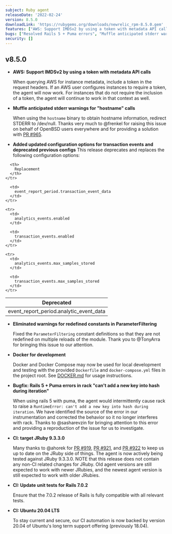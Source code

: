 ```yaml
---
subject: Ruby agent
releaseDate: '2022-02-24'
version: 8.5.0
downloadLink: 'https://rubygems.org/downloads/newrelic_rpm-8.5.0.gem'
features: ["AWS: Support IMDSv2 by using a token with metadata API calls", "Add updated configuration options for transaction events and deprecate previous configs"]
bugs: ["Resolved Rails 5 + Puma errors", "Muffle anticipated stderr warnings for hostname calls for OpenBSD users", "Eliminated warnings for redefined constants in ParameterFiltering"]
security: []
---
```


## v8.5.0

* **AWS: Support IMDSv2 by using a token with metadata API calls**

  When querying AWS for instance metadata, include a token in the request headers. If an AWS user configures instances to require a token, the agent will now work. For instances that do not require the inclusion of a token, the agent will continue to work in that context as well.

* **Muffle anticipated stderr warnings for "hostname" calls**

  When using the `hostname` binary to obtain hostname information, redirect STDERR to /dev/null. Thanks very much to @frenkel for raising this issue on behalf of OpenBSD users everywhere and for providing a solution with [PR #965](https://github.com/newrelic/newrelic-ruby-agent/pull/965).

* **Added updated configuration options for transaction events and deprecated previous configs**
  This release deprecates and replaces the following configuration options:

<table>
  <thead>
    <tr>
      <th>
        Deprecated
      </th>

      <th>
        Replacement
      </th>
    </tr>
  </thead>

  <tbody>
    <tr>
      <td>
        event_report_period.analytic_event_data
      </td>

      <td>
        event_report_period.transaction_event_data
      </td>
    </tr>

    <tr>
      <td>
        analytics_events.enabled
      </td>

      <td>
        transaction_events.enabled
      </td>
    </tr>

    <tr>
      <td>
        analytics_events.max_samples_stored
      </td>

      <td>
        transaction_events.max_samples_stored
      </td>
    </tr>
  </tbody>
</table>

* **Eliminated warnings for redefined constants in ParameterFiltering**

  Fixed the `ParameterFiltering` constant definitions so that they are not redefined on multiple reloads of the module. Thank you to @TonyArra for bringing this issue to our attention.

* **Docker for development**

  Docker and Docker Compose may now be used for local development and testing with the provided `Dockerfile` and `docker-compose.yml` files in the project root. See [DOCKER.md](DOCKER.md) for usage instructions.


* **Bugfix: Rails 5 + Puma errors in rack "can't add a new key into hash during iteration"**

  When using rails 5 with puma, the agent would intermittently cause rack to raise a `RuntimeError: can't add a new key into hash during iteration`. We have identified the source of the error in our instrumentation and corrected the behavior so it no longer interferes with rack. Thanks to @sasharevzin for bringing attention to this error and providing a reproduction of the issue for us to investigate.

* **CI: target JRuby 9.3.3.0**

  Many thanks to @ahorek for [PR #919](https://github.com/newrelic/newrelic-ruby-agent/pull/919), [PR #921](https://github.com/newrelic/newrelic-ruby-agent/pull/921), and [PR #922](https://github.com/newrelic/newrelic-ruby-agent/pull/922) to keep us up to date on the JRuby side of things. The agent is now actively being tested against JRuby 9.3.3.0. NOTE that this release does not contain any non-CI related changes for JRuby. Old agent versions are still expected to work with newer JRubies, and the newest agent version is still expected to work with older JRubies.

* **CI: Update unit tests for Rails 7.0.2**

  Ensure that the 7.0.2 release of Rails is fully compatible with all relevant tests.

* **CI: Ubuntu 20.04 LTS**

  To stay current and secure, our CI automation is now backed by version 20.04 of Ubuntu's long term support offering (previously 18.04).
